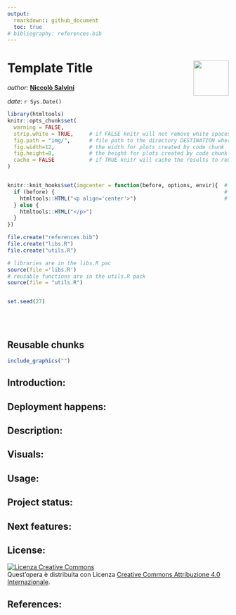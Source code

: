 ```yaml
---
output: 
  rmarkdown:: github_document
  toc: true
# bibliography: references.bib
---
```


<!-- README.md is generated from README.Rmd. Please edit that file -->


# Template Title <img src="img/logo.png" align="right" height="80" />
_author_: **[Niccolò Salvini](https://niccolosalvini.netlify.app/)** 

_date_: `r Sys.Date()`


```r
library(htmltools)
knitr::opts_chunk$set(
  warning = FALSE,  
  strip.white = TRUE,     # if FALSE knitr will not remove white spaces at the beg or end
  fig.path = "img/",      # file path to the directory DESTINATION where knitr shall store the
  fig.width=12,           # the width for plots created by code chunk
  fig.height=8,           # the height for plots created by code chunk
  cache = FALSE           # if TRUE knitr will cache the results to reuse in future knits
)


knitr::knit_hooks$set(imgcenter = function(before, options, envir){  # to center image 
  if (before) {                                                      # add imgcenter = TRUE
    htmltools::HTML("<p align='center'>")                            # to the chunk options
  } else {
    htmltools::HTML("</p>")
  }
})

file.create("references.bib")
file.create("libs.R")
file.create("utils.R")

# libraries are in the libs.R pac
source(file ='libs.R')
# reusable functions are in the utils.R pack
source(file = "utils.R")


set.seed(27) 
```

<br> <br> 

## Reusable chunks

```r
include_graphics("") 
```

## Introduction:

## Deployment happens:

## Description:

## Visuals:

## Usage:

## Project status:

## Next features:

## License:

<a rel="license" href="http://creativecommons.org/licenses/by/4.0/"><img alt="Licenza Creative Commons" style="border-width:0" src="https://i.creativecommons.org/l/by/4.0/88x31.png" /></a><br />Quest'opera è distribuita con Licenza <a rel="license" href="http://creativecommons.org/licenses/by/4.0/">Creative Commons Attribuzione 4.0 Internazionale</a>.

## References:
